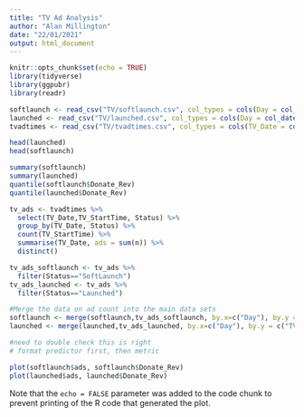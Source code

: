 ```yaml
---
title: "TV Ad Analysis"
author: "Alan Millington"
date: "22/01/2021"
output: html_document
---
```


```r
knitr::opts_chunk$set(echo = TRUE)
library(tidyverse)
library(ggpubr)
library(readr)
```

```r
softlaunch <- read_csv("TV/softlaunch.csv", col_types = cols(Day = col_date(format = "%d/%m/%Y")))
launched <- read_csv("TV/launched.csv", col_types = cols(Day = col_date(format = "%d/%m/%Y")))
tvadtimes <- read_csv("TV/tvadtimes.csv", col_types = cols(TV_Date = col_date(format = "%d/%m/%Y")))

```


```r
head(launched)
head(softlaunch)
```

```r
summary(softlaunch)
summary(launched)
quantile(softlaunch$Donate_Rev)
quantile(launched$Donate_Rev)
```
```r

tv_ads <- tvadtimes %>%
  select(TV_Date,TV_StartTime, Status) %>%
  group_by(TV_Date, Status) %>%
  count(TV_StartTime) %>%
  summarise(TV_Date, ads = sum(n)) %>%
  distinct()

tv_ads_softlaunch <- tv_ads %>%
  filter(Status=="SoftLaunch")
tv_ads_launched <- tv_ads %>%
  filter(Status=="Launched")  

#Merge the data on ad count into the main data sets
softlaunch <- merge(softlaunch,tv_ads_softlaunch, by.x=c("Day"), by.y = c("TV_Date"))
launched <- merge(launched,tv_ads_launched, by.x=c("Day"), by.y = c("TV_Date"))

```


```r
#need to double check this is right
# format predictor first, then metric

plot(softlaunch$ads, softlaunch$Donate_Rev)
plot(launched$ads, launched$Donate_Rev)

```

Note that the `echo = FALSE` parameter was added to the code chunk to prevent printing of the R code that generated the plot.
